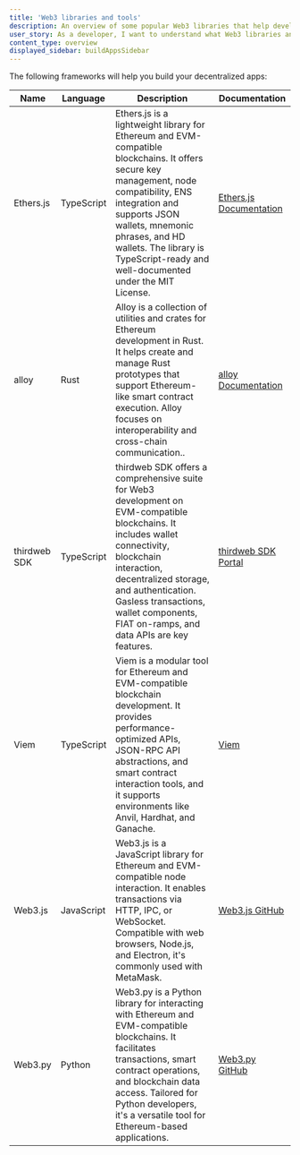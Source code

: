 ```yaml
---
title: 'Web3 libraries and tools'
description: An overview of some popular Web3 libraries that help developers interact with the Ethereum and Arbitrum blockchains.
user_story: As a developer, I want to understand what Web3 libraries and tools are available in the Ethereum and Arbitrum ecosystems.
content_type: overview
displayed_sidebar: buildAppsSidebar
---
```



<KnowMoreToolsBox />

The following frameworks will help you build your decentralized apps:

| Name         | Language   | Description                                                                                                                                                                                                                                                                                  | Documentation                                          |
| ------------ | ---------- | -------------------------------------------------------------------------------------------------------------------------------------------------------------------------------------------------------------------------------------------------------------------------------------------- | ------------------------------------------------------ |
| Ethers.js    | TypeScript | Ethers.js is a lightweight library for Ethereum and EVM-compatible blockchains. It offers secure key management, node compatibility, ENS integration and supports JSON wallets, mnemonic phrases, and HD wallets. The library is TypeScript-ready and well-documented under the MIT License. | [Ethers.js Documentation](https://docs.ethers.org/)    |
| alloy        | Rust       | Alloy is a collection of utilities and crates for Ethereum development in Rust. It helps create and manage Rust prototypes that support Ethereum-like smart contract execution. Alloy focuses on interoperability and cross-chain communication..                                            | [alloy Documentation](https://alloy.rs/)               |
| thirdweb SDK | TypeScript | thirdweb SDK offers a comprehensive suite for Web3 development on EVM-compatible blockchains. It includes wallet connectivity, blockchain interaction, decentralized storage, and authentication. Gasless transactions, wallet components, FIAT on-ramps, and data APIs are key features.    | [thirdweb SDK Portal](https://portal.thirdweb.com/sdk) |
| Viem         | TypeScript | Viem is a modular tool for Ethereum and EVM-compatible blockchain development. It provides performance-optimized APIs, JSON-RPC API abstractions, and smart contract interaction tools, and it supports environments like Anvil, Hardhat, and Ganache.                                       | [Viem](https://viem.sh/)                               |
| Web3.js      | JavaScript | Web3.js is a JavaScript library for Ethereum and EVM-compatible node interaction. It enables transactions via HTTP, IPC, or WebSocket. Compatible with web browsers, Node.js, and Electron, it's commonly used with MetaMask.                                                                | [Web3.js GitHub](https://github.com/web3/web3.js/)     |
| Web3.py      | Python     | Web3.py is a Python library for interacting with Ethereum and EVM-compatible blockchains. It facilitates transactions, smart contract operations, and blockchain data access. Tailored for Python developers, it's a versatile tool for Ethereum-based applications.                         | [Web3.py GitHub](https://github.com/ethereum/web3.py/) |
